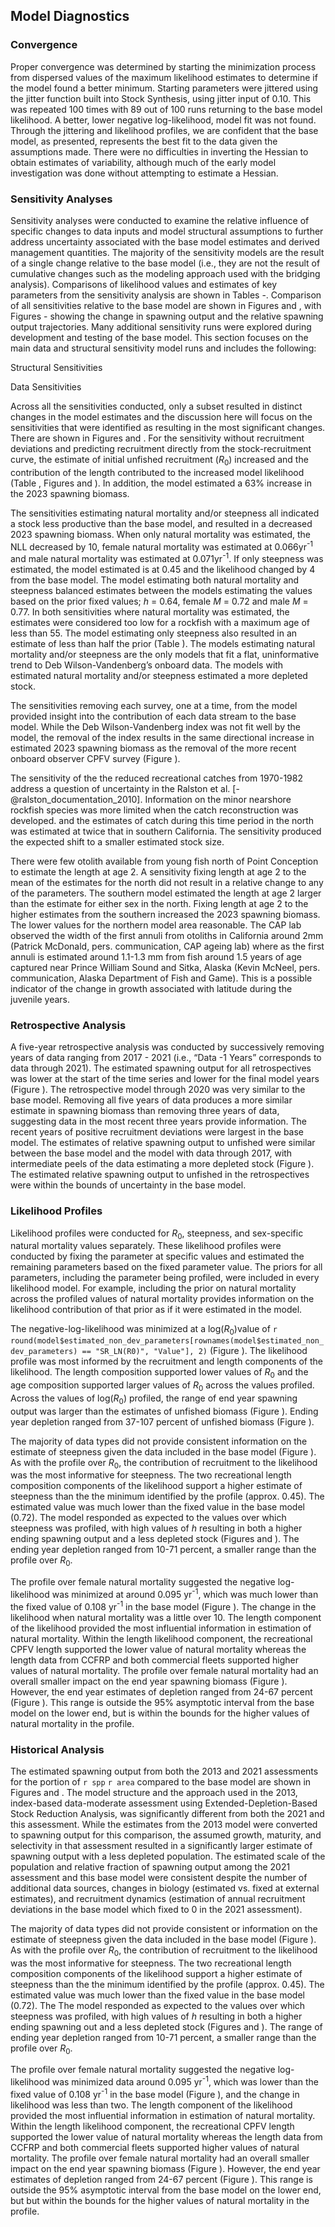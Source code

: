 ## Model Diagnostics

### Convergence

Proper convergence was determined by starting the minimization process from dispersed values of the maximum likelihood estimates to determine if the model found a better minimum. Starting parameters were jittered using the jitter function built into Stock Synthesis, using jitter input of 0.10. This was repeated 100 times with 89 out of 100 runs returning to the base model likelihood. A better, lower negative log-likelihood, model fit was not found. Through the jittering and likelihood profiles, we are confident that the base model, as presented, represents the best fit to the data given the assumptions made. There were no difficulties in inverting the Hessian to obtain estimates of variability, although much of the early model investigation was done without attempting to estimate a Hessian.

### Sensitivity Analyses {#sensitivities}

Sensitivity analyses were conducted to examine the relative influence of specific changes to data inputs and model structural assumptions to further address uncertainty associated with the base model estimates and derived management quantities.  The majority of the sensitivity models are the result of a single change relative to the base model (i.e., they are not the result of cumulative changes such as the modeling approach used with the bridging analysis). Comparisons of likelihood values and estimates of key parameters from the sensitivity analysis are shown in Tables \ref{tab:sensitivities-1}-\ref{tab:sensitivities-3}. Comparison of all sensitivities relative to the base model are shown in Figures \ref{fig:sens-structure} and \ref{fig:sens-data}, with Figures \ref{fig:sens-ssb-1}-\ref{fig:sens-depl-3} showing the change in spawning output and the relative spawning output trajectories. Many additional sensitivity runs were explored during development and testing of the base model. This section focuses on the main data and structural sensitivity model runs and includes the following:

Structural Sensitivities

\begin{enumerate}
   
  \item  Estimate natural mortality ($M$) for each sex.
  
  \item Estimate steepness ($h$).
  
  \item Estimate $M$ for each sex and $h$.
  
  \item Remove added variance from all fishery-dependent and -independent indices of abundance (fixed equal to 0.01).
  
  \item Fix recruitment to be equal to the stock-recruitment curve (no recruitment deviations).
  
  \item Apply Dirichlet data weights.
  
  \item Apply McAllister-Ianelli data weights.

\end{enumerate}

Data Sensitivities

\begin{enumerate}

  \item Fix the length-at-age 2 equal to the average of the sex-specific values, 13.6 cm.
  
  \item Fix the length-at-age 2 equal to the estimated values by sex from the model south of Point Conception.
   
  \item Reduce the CPFV and PR catch between 1970-1982 to half of each fleet's average catch for that period of time.
  
  \item Move the historical CPFV ages into the growth fleet.
  
  \item Remove all age data and fix growth at the estimates.
  
  \item Retain only length data within the model (no indices or ages) and fix growth at the estimates.
  
  \item Add the CDFW ROV survey index of abundance using super-years and lengths by year.
  
  \item Remove the CPFV cooperative collection ages in 2022.
  
  \item Remove the CCFRP Hook and Line survey data (index, lengths, and ages).
  
  \item Remove the CRFS CPFV index of abundance.
  
  \item Remove the Deb-Wilson Vandenberg CPFV index of abundance.
  
  \item Remove the CRFS PR index of abundance.
  
  \item Remove all fishery-dependent indices of abundance.
  
\end{enumerate}


Across all the sensitivities conducted, only a subset resulted in distinct changes in the model estimates and the discussion here will focus on the sensitivities that were identified as resulting in the most significant changes. There are shown in Figures \ref{fig:sens-structure} and \ref{fig:sens-data}. For the sensitivity without recruitment deviations and predicting recruitment directly from the stock-recruitment curve, the estimate of initial unfished recruitment ($R_0$) increased and the contribution of the length contributed to the increased model likelihood (Table \ref{tab:sensitivities-1}, Figures \ref{fig:sens-ssb-1} and \ref{fig:sens-depl-1}).  In addition, the model estimated a 63% increase in the 2023 spawning biomass.

The sensitivities estimating natural mortality and/or steepness all indicated a stock less productive than the base model, and resulted in a decreased 2023 spawning biomass. When only natural mortality was estimated, the NLL decreased by 10, female natural mortality was estimated at 0.066yr^-1^ and male natural mortality was estimated at 0.071yr^-1^. If only steepness was estimated, the model estimated is at 0.45 and the likelihood changed by 4 from the base model.  The model estimating both natural mortality and steepness balanced estimates between the models estimating the values based on the prior fixed values; $h$ = 0.64, female $M$ = 0.72 and male $M$ = 0.77.
In both sensitivities where natural mortality was estimated, the estimates were considered too low for a rockfish with a maximum age of less than 55. The model estimating only steepness also resulted in an estimate of less than half the prior (Table \ref{tab:sensitivities-1}). The models estimating natural mortality and/or steepness are the only models that fit a flat, uninformative trend to Deb Wilson-Vandenberg's onboard data. The models with estimated natural mortality and/or steepness estimated a more depleted stock. 

The sensitivities removing each survey, one at a time, from the model provided insight into the contribution of each data stream to the base model.  While the Deb Wilson-Vandenberg index was not fit well by the model, the removal of the index results in the same directional increase in estimated 2023 spawning biomass as the removal of the more recent onboard observer CPFV survey (Figure \ref{fig:sens-data}).  

The sensitivity of the the reduced recreational catches from 1970-1982 address a question of uncertainty in the Ralston et al. [-@ralston_documentation_2010]. Information on the minor nearshore rockfish species was more limited when the catch reconstruction was developed. and the estimates of catch during this time period in the north was estimated at twice that in southern California.  The sensitivity produced the expected shift to a smaller estimated stock size.  

There were few otolith available from young fish north of Point Conception to estimate the length at age 2. A sensitivity fixing length at age 2 to the mean of the estimates for the north did not result in a relative change to any of the parameters.  The southern model estimated the length at age 2 larger than the estimate for either sex in the north.  Fixing length at age 2 to the higher estimates from the southern increased the 2023 spawning biomass. The lower values for the northern model area reasonable.  The CAP lab observed the width of the first annuli from otoliths in California around 2mm (Patrick McDonald, pers. communication, CAP ageing lab) where as the first annuli is estimated around 1.1-1.3 mm from fish around 1.5 years of age captured near Prince William Sound and Sitka, Alaska (Kevin McNeel, pers. communication, Alaska Department of Fish and Game).  This is a possible indicator of the change in growth associated with latitude during the juvenile years.

### Retrospective Analysis

A five-year retrospective analysis was conducted by successively removing years of data ranging from 2017 - 2021 (i.e., "Data -1 Years" corresponds to data through 2021). The estimated spawning output for all retrospectives was lower at the start of the time series and lower for the final model years (Figure \ref{fig:retro-ssb}). The retrospective model through 2020 was very similar to the base model. Removing all five years of data produces a more similar estimate in spawning biomass than removing three years of data, suggesting data in the most recent three years provide information.  The recent years of positive recruitment deviations were largest in the base model. The estimates of relative spawning output to unfished were similar between the base model and the model with data through 2017, with intermediate peels of the data estimating a more depleted stock  (Figure \ref{fig:retro-depl}). The estimated relative spawning output to unfished in the retrospectives were within the bounds of uncertainty in the base model.

### Likelihood Profiles

Likelihood profiles were conducted for $R_0$, steepness, and sex-specific natural mortality values separately. These likelihood profiles were conducted by fixing the parameter at specific values and estimated the remaining parameters based on the fixed parameter value. The priors for all parameters, including the parameter being profiled, were included in every likelihood model. For example, including the prior on natural mortality across the profiled values of natural mortality provides information on the likelihood contribution of that prior as if it were estimated in the model.  

The negative-log-likelihood was minimized at a log($R_0$)value of `r round(model$estimated_non_dev_parameters[rownames(model$estimated_non_dev_parameters) == "SR_LN(R0)", "Value"], 2)` (Figure \ref{fig:r0-profile}). The likelihood profile was most informed by the recruitment and length components of the  likelihood. The length composition supported lower values of $R_0$ and the age composition supported larger values of $R_0$ across the values profiled. Across the values of log($R_0$) profiled, the range of end year spawning output was larger than the estimates of unfished biomass (Figure \ref{fig:r0-ssb}).  Ending year depletion ranged from 37-107 percent of unfished biomass (Figure \ref{fig:r0-depl}). 


The majority of data types did not provide  consistent information on the estimate of steepness given the data included in the base model (Figure \ref{fig:h-profile}). As with the profile over $R_0$, the contribution of recruitment to the likelihood was the most informative for steepness. The two recreational length composition components of the likelihood support a higher estimate of steepness than the the minimum identified by the profile (approx. 0.45). The estimated value was much lower than the fixed value in the base model (0.72).  The model responded as expected to the values over which steepness was profiled, with high values of $h$ resulting in both a higher ending spawning output and a less depleted stock (Figures \ref{fig:h-ssb} and \ref{fig:h-depl}). The ending year depletion ranged from 10-71 percent, a smaller range than the profile over $R_0$.  

The profile over female natural mortality suggested the negative log-likelihood was minimized at around 0.095 yr^-1^, which was much lower than the fixed value of 0.108 yr^-1^ in the base model (Figure \ref{fig:m-profile}). The change in the likelihood when natural mortality was a little over 10. The length component of the likelihood provided the most influential information in estimation of natural mortality. Within the length likelihood component, the recreational CPFV length supported the lower value of natural mortality whereas the length data from CCFRP and both commercial fleets supported higher values of natural mortality.  The profile over female natural mortality had an overall smaller impact on the end year spawning biomass (Figure \ref{fig:m-ssb}).  However, the end year estimates of depletion ranged from 24-67 percent (Figure \ref{fig:m-depl}).  This range is outside the 95% asymptotic interval from the base model on the lower end, but is within the bounds for the higher values of natural mortality in the profile. 

### Historical Analysis

The estimated spawning output from both the 2013 and 2021 assessments for the portion of `r spp` `r area` compared to the base model are shown in Figures \ref{fig:comp-assess-sb} and \ref{fig:comp-assess-depl}. The model structure and the approach used in the 2013, index-based data-moderate assessment using Extended-Depletion-Based Stock Reduction Analysis, was significantly different from both the 2021 and this assessment. While the estimates from the 2013 model were converted to spawning output for this comparison, the assumed growth, maturity, and selectivity in that assessment resulted in a significantly larger estimate of spawning output with a less depleted population. The estimated scale of the population and relative fraction of spawning output among the 2021 assessment and this base model were consistent despite the number of additional data sources, changes in biology (estimated vs. fixed at external estimates), and recruitment dynamics (estimation of annual recruitment deviations in the base model which fixed to 0 in the 2021 assessment).   

The majority of data types did not provide  consistent or information on the estimate of steepness given the data included in the base model (Figure \ref{fig:h-profile}). As with the profile over $R_0$, the contribution of recruitment to the likelihood was the most informative for steepness. The two recreational length composition components of the likelihood support a higher estimate of steepness than the the minimum identified by the profile (approx. 0.45). The estimated value was much lower than the fixed value in the base model (0.72). The  The model responded as expected to the values over which steepness was profiled, with high values of $h$ resulting in both a higher ending spawning out and a less depleted stock (Figures \ref{fig:h-ssb} and \ref{fig:h-depl}). The range of ending year depletion ranged from 10-71 percent, a smaller range than the profile over $R_0$.  

The profile over female natural mortality suggested the negative log-likelihood was minimized data around 0.095 yr^-1^, which was lower than the fixed value of 0.108 yr^-1^ in the base model (Figure \ref{fig:m-profile}), and the change in likelihood was less than two.  The length component of the likelihood provided the most influential information in estimation of natural mortality. Within the length likelihood component, the recreational CPFV length supported the lower value of natural mortality whereas the length data from CCFRP and both commercial fleets supported higher values of natural mortality.  The profile over female natural mortality had an overall smaller impact on the end year spawning biomass (Figure \ref{fig:m-ssb}).  However, the end year estimates of depletion ranged from 24-67 percent (Figure \ref{fig:m-depl}).  This range is outside the 95% asymptotic interval from the base model on the lower end, but but within the bounds for the higher values of natural mortality in the profile. 
